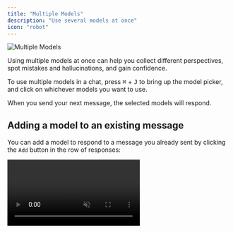 ```yaml
---
title: "Multiple Models"
description: "Use several models at once"
icon: "robot"
---
```


<img src="/images/model-picker.png" class="rounded-lg" alt="Multiple Models" />

Using multiple models at once can help you collect different perspectives, spot mistakes and hallucinations, and gain confidence.

To use multiple models in a chat, press <kbd>⌘</kbd> + <kbd>J</kbd> to bring up the model picker, and click on whichever models you want to use.

When you send your next message, the selected models will respond.

## Adding a model to an existing message

You can add a model to respond to a message you already sent by clicking the `Add` button in the row of responses:

<video src="/images/add-model.mp4" autoPlay loop muted class="rounded-2xl" />

## Changing the order of responses

To change the order the responses will show up in, you can rearrange the models in the model picker:

<video src="/images/drag-drop.mp4" autoPlay loop muted class="rounded-2xl" />

## Sending follow-up messages

When you send a follow-up message, the models will respond to the messages that are `In Chat` (highlighted with an orange border).

By default, the leftmost response will be marked as `In Chat`. To mark a different response as `In Chat`, click on that response.

<video src="/images/select-model.mp4" autoPlay loop muted class="rounded-2xl" />
